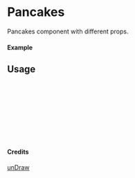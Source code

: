 
<Meta of={Pancakes} title="unDraw/Pancakes" />

# Pancakes

Pancakes component with different props.

#### Example

<Canvas of={Pancakes.Primary} />

## Usage

```ts
import { Pancakes } from "yadl-ui";

const Example = () => {
  return (
      <Pancakes />
  );
};

export default Example;
```

#### Credits
[unDraw](https://undraw.co/illustrations)
